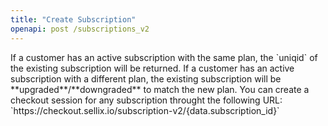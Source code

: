 ```yaml
---
title: "Create Subscription"
openapi: post /subscriptions_v2
---
```


<Warning>
If a customer has an active subscription with the same plan, the `uniqid` of the existing subscription will be returned.
</Warning>
<Warning>
If a customer has an active subscription with a different plan, the existing subscription will be **upgraded**/**downgraded** to match the new plan.
</Warning>
<Note>
You can create a checkout session for any subscription throught the following URL: `https://checkout.sellix.io/subscription-v2/{data.subscription_id}`
</Note>